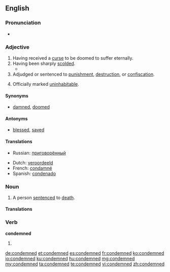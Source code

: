 ==English==

===Pronunciation===
*{{audio|en-us-condemned.ogg|Audio (US)}}

===Adjective===
{{en-adj|-}}

# Having received a [[curse]] to be doomed to suffer eternally.
# Having been sharply [[scold]]ed.
#*{{quote-news
|year=2011
|date=December 19
|author=Kerry Brown
|title=Kim Jong-il obituary
|work=The Guardian
|url=http://www.guardian.co.uk/world/2011/dec/19/kim-jong-il
|page=
|passage=Kim Jong-il, who has died aged 69, was the general secretary of the Workers party of Korea, and head of the military in the Democratic People's Republic of Korea (DPRK). He was one of the most reclusive and widely '''condemned''' national leaders of the late 20th and early 21st century, leaving his country diplomatically isolated, economically broken and divided from South Korea.}}
# Adjudged or sentenced to [[punishment]], [[destruction]], or [[confiscation]].
# {{context|of a building}} Officially marked [[uninhabitable]].<!-- is this the same as above, sentenced to destruction? -->

====Synonyms====
* {{sense|having received a curse}} [[damned]], [[doomed]]

====Antonyms====
* {{sense|having received a curse}} [[blessed]], [[saved]]

====Translations====
{{trans-top|having received a curse to be doomed to suffer eternally}}
* Russian: [[приговорённый]]
{{trans-mid}}
{{trans-bottom}}

{{trans-top|having been sharply scolded}}
{{trans-mid}}
{{trans-bottom}}

{{trans-top|officially marked uninhabitable}}
{{trans-mid}}
{{trans-bottom}}

{{checktrans-top}}
* Dutch: [[veroordeeld]]
* French: [[condamné]]
* Spanish: [[condenado]]
{{trans-bottom}}

===Noun===
{{en-noun|condemned}}

# A person [[sentence]]d to [[death]].

====Translations====
{{trans-top|person sentenced to death}}
{{trans-mid}}
{{trans-bottom}}

===Verb===
'''condemned'''

# {{past of|condemn}}

[[de:condemned]]
[[et:condemned]]
[[es:condemned]]
[[fr:condemned]]
[[ko:condemned]]
[[io:condemned]]
[[ku:condemned]]
[[hu:condemned]]
[[mg:condemned]]
[[my:condemned]]
[[ta:condemned]]
[[te:condemned]]
[[vi:condemned]]
[[zh:condemned]]